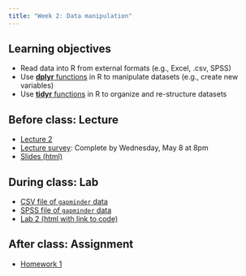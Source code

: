 ```yaml
---
title: "Week 2: Data manipulation"
---
```


## Learning objectives

* Read data into R from external formats (e.g., Excel, .csv, SPSS)
* Use [**dplyr** functions](https://dplyr.tidyverse.org/) in R to manipulate datasets (e.g., create new variables)
* Use [**tidyr** functions](https://tidyr.tidyverse.org/) in R to organize and re-structure datasets

## Before class: Lecture 

* [Lecture 2](https://youtu.be/W6Swl8vLsos){target="_blank"} 
* [Lecture survey](https://forms.gle/b6CZB29d2kR4stnK9){target="_blank"}: Complete by Wednesday, May 8 at 8pm
* [Slides (html)](../slides/BTS510-24-2.qmd){target="_blank"}
    
## During class: Lab

* [CSV file of `gapminder` data](../lab/gapminder.csv){target="_blank"}
* [SPSS file of `gapminder` data](../lab/gapminder.sav){target="_blank"}
* [Lab 2 (html with link to code)](../lab/BTS510-24-lab2.qmd){target="_blank"}


## After class: Assignment

* [Homework 1](../assignments/hw1.qmd)
